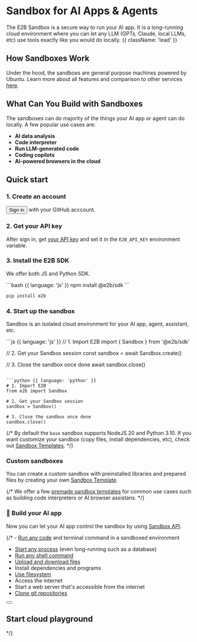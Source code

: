 

<HeroPattern />

# Sandbox for AI Apps & Agents

The E2B Sandbox is a secure way to run your AI app. It is a long-running cloud environment where you can let any LLM (GPTs, Claude, local LLMs, etc) use tools exactly like you would do locally. {{ className: 'lead' }}


## How Sandboxes Work
Under the hood, the sandboes are general purpose machines powered by Ubuntu. Learn more about all features and comparison to other services [here](/sandbox/overview).


## What Can You Build with Sandboxes
The sandboxes can do majority of the things your AI app or agent can do locally. A few popular use cases are:

- **AI data analysis**
- **Code interpreter**
- **Run LLM-generated code**
- **Coding copilots**
- **AI-powered browsers in the cloud**

## Quick start

### 1. Create an account
<Button variant="textLink">Sign in</Button> with your GitHub acccount.

### 2. Get your API key
After sign in, get [your API key](/getting-started/api-key) and set it in the `E2B_API_KEY` environment variable.

### 3. Install the E2B SDK
We offer both JS and Python SDK.

<CodeGroup isRunnable={false}>
```bash {{ language: 'js' }}
npm install @e2b/sdk
```

```bash {{ language: 'python' }}
pip install e2b
```
</CodeGroup>

### 4. Start up the sandbox
Sandbox is an isolated cloud environment for your AI app, agent, assistant, etc.

<CodeGroup isRunnable={false}>
```js {{ language: 'js' }}
// 1. Import E2B
import { Sandbox } from '@e2b/sdk'

// 2. Get your Sandbox session
const sandbox = await Sandbox.create()

// 3. Close the sandbox once done
await sandbox.close()
```

```python {{ language: 'python' }}
# 1. Import E2B
from e2b import Sandbox

# 2. Get your Sandbox session
sandbox = Sandbox()

# 3. Close the sandbox once done
sandbox.close()
```
</CodeGroup>

{/* <Note>
By default the `base` sandbox supports NodeJS 20 and Python 3.10. If you want customize your sandbox (copy files, install dependencies, etc), check out [Sandbox Templates](/sandbox/templates/custom).
</Note> */}

### Custom sandboxes
You can create a custom sandbox with preinstalled libraries and prepared files by creating your own [Sandbox Template](/sandbox/templates/overview).

{/* We offer a few [premade sandbox templates](/sandbox/template/prebuilt) for common use cases such as building code interpreters or AI browser assistans. */}

### 🎉 Build your AI app

Now you can let your AI app control the sandbox by using [Sandbox API](/sandbox/api/envs).

{/* - [Run any code](/agents/exec) and terminal command in a sandboxed environment
- [Start any process](/playgrounds/process) (even long-running such as a database)
- [Run any shell command](/agents/shell-commands)
- [Upload and download files](/playgrounds/filesystem#write-bytes)
- Install dependencies and programs
- [Use filesystem](/playgrounds/filesystem)
- Access the internet
- Start a web server that's accessible from the internet
- [Clone git repositories](/agents/clone-repo)

<div className="not-prose mb-16 mt-6 flex items-center gap-3">
  <Button
    href="/getting-started/installation"
    arrow="right"
    children="Getting Started"
  />
  <ButtonLoginToken />
</div>


## Start cloud playground


<CodeGroupAutoload
  path="quickstart"
  isRunnable={false}
/> */}
